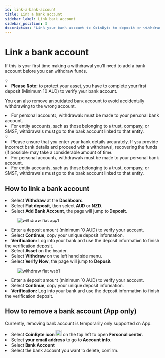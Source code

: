 ```yaml
---
id: link-a-bank-account
title: Link a bank account
sidebar_label: Link bank account
sidebar_position: 3
description: "Link your bank account to CoinByte to deposit or withdraw fiat currency securely and easily."
---
```



# Link a bank account

If this is your first time making a withdrawal you’ll need to add a bank account before you can withdraw funds.

<WarningBox>
💡
<TickList>
<li><strong>Please Note:</strong> to protect your asset, you have to complete your first deposit (Minimum 10 AUD) to verify your bank account.</li>
</TickList>
</WarningBox>

You can also remove an outdated bank account to avoid accidentally withdrawing to the wrong account.

<TickList>
<li>For personal accounts, withdrawals must be made to your personal bank account.</li>
<li>For entity accounts, such as those belonging to a trust, company, or SMSF, withdrawals must go to the bank account linked to that entity.</li>
</TickList>

<WarningBox>
💡
<TickList>
<li>Please ensure that you enter your bank details accurately. If you provide incorrect bank details and proceed with a withdrawal, recovering the funds (if possible) may take a considerable amount of time.</li>
<li>For personal accounts, withdrawals must be made to your personal bank account.</li>
<li>For entity accounts, such as those belonging to a trust, company, or SMSF, withdrawals must go to the bank account linked to that entity.</li>
</TickList>
</WarningBox>

## How to link a bank account

<Tabs>
<TabItem value="app" label="App">
<div style={{ marginTop: '2.5rem' }}></div>

<RoundStepList>
<li>Select <strong>Withdraw</strong> at the <strong>Dashboard</strong>.</li>
<li>Select <strong>Fiat deposit</strong>, then select <strong>AUD</strong> or <strong>NZD</strong>.</li>
<li>Select <strong>Add Bank Account</strong>, the page will jump to <strong>Deposit</strong>.</li>

<figure style={{ textAlign: 'center' }}>
  <img src={useBaseUrl('/img/deposits-withdrawals/withdraw-fiat-asset/link-a-bank-account/1.png')} alt="withdraw fiat app1" style={{ width: 300 }} />
</figure>

<li>Enter a deposit amount (minimum 10 AUD) to verify your account.</li>
<li>Select <strong>Continue</strong>, copy your unique deposit information.</li>
<li><strong>Verification:</strong> Log into your bank and use the deposit information to finish the verification deposit.</li>
</RoundStepList>

<div style={{ marginTop: '1.5rem' }}></div>
</TabItem>

<TabItem value="web" label="Web">
<div style={{ marginTop: '2.5rem' }}></div>

<RoundStepList>
<li>Select <strong>Asset</strong> on the header.</li>
<li>Select <strong>Withdraw</strong> on the left hand side menu.</li>
<li>Select <strong>Verify Now</strong>, the page will jump to <strong>Deposit</strong>.</li>

<figure style={{ textAlign: 'center' }}>
  <img src={useBaseUrl('/img/deposits-withdrawals/withdraw-fiat-asset/link-a-bank-account/2.png')} alt="withdraw fiat web1" style={{ width: 500 }} />
</figure>

<li>Enter a deposit amount (minimum 10 AUD) to verify your account.</li>
<li>Select <strong>Continue</strong>, copy your unique deposit information.</li>
<li><strong>Verification:</strong> Log into your bank and use the deposit information to finish the verification deposit.</li>
</RoundStepList>

<div style={{ marginTop: '1.5rem' }}></div>
</TabItem>
</Tabs>

## How to remove a bank account (App only)

Currently, removing bank account is temporarily only supported on App.
<RoundStepList>
<li>Select <strong>CoinByte icon</strong> <img src={useBaseUrl('/img/general/logo_app.png')} alt="logo" width="20" /> on the top left to open <strong>Personal center</strong>.</li>
<li>Select <strong>your email address</strong> to go to <strong>Account info</strong>.</li>
<li>Select <strong>Bank Account</strong>.</li>
<li>Select the bank account you want to delete, confirm.</li>
</RoundStepList>


<RelatedArticles category="deposits-withdrawals" />
